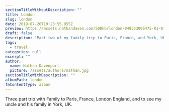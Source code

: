 ```yaml
---
sectionTitleWithoutDescription: ""
title: London
slug: london
date: 2019-07-20T19:25:55.955Z
preview: https://assets.nathandaven.com/500kb/london/049353006475-R1-018-7A.webp
draft: false
description: "Part two of my family trip to Paris, France, and York, UK in 2019."
tags:
  - travel
categories: null
excerpt: ""
author:
  name: Nathan Davenport
  picture: /assets/authors/nathan.jpg
sectionTitleWithDescription: ""
albumPath: london
fmContentType: album
---
```


Three part trip with Family to Paris, France, London England, and to see my uncle and his family in York, UK.
